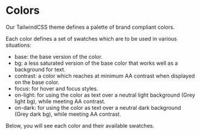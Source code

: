 
<Meta title="Tailwind Theme/Colors" />

# Colors

Our TailwindCSS theme defines a palette of brand compliant colors.

Each color defines a set of swatches which are to be used in various situations:

- base: the base version of the color.
- bg: a less saturated version of the base color that works well as a background for text.
- contrast: a color which reaches at minimum AA contrast when displayed on the base color.
- focus: for hover and focus styles.
- on-light: for using the color as text over a neutral light background (Grey light bg), while meeting AA contrast.
- on-dark: for using the color as text over a neutral dark background (Grey dark bg), while meeting AA contrast.

Below, you will see each color and their available swatches.

<ColorGrid />
